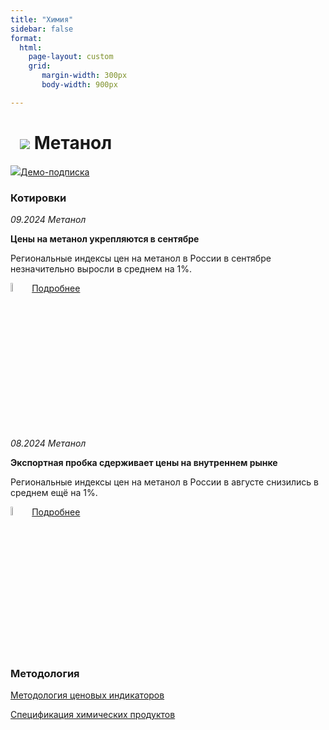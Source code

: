 ```yaml
---
title: "Химия"
sidebar: false
format: 
  html:
    page-layout: custom
    grid:
       margin-width: 300px
       body-width: 900px

---
```


# ![](../images/icon-chemicals2.svg) Метанол {.my-custom-class style="margin-left:3%;"}

![](../images/icon-subscription.svg)[Демо-подписка](../demo-subscription.qmd)


::::: {.grid style="margin-left:0%"}

::: {.g-col-12 .g-col-sm-12 .g-col-xs-12 .g-col-xl-4 .g-col-md-6 .g-col-lg-6}

### Котировки

*09.2024 Метанол*

**Цены на метанол укрепляются в сентябре**

Региональные индексы цен на метанол в России в сентябре незначительно выросли в среднем на 1%.

![](../images/icon-locker.svg){width="6%"} [Подробнее](../demo-subscription.qmd)

*08.2024 Метанол*

**Экспортная пробка сдерживает цены на внутреннем рынке**

Региональные индексы цен на метанол в России в августе снизились в среднем ещё на 1%.

![](../images/icon-locker.svg){width="6%"} [Подробнее](../demo-subscription.qmd)

:::


::: {.g-col-12 .g-col-sm-12 .g-col-xs-12 .g-col-xl-4 .g-col-md-6 .g-col-lg-6}

### Методология

[Методология ценовых индикаторов](../methodology/methodology-benchmark-pbc.qmd)

[Спецификация химических продуктов]()
:::

:::::